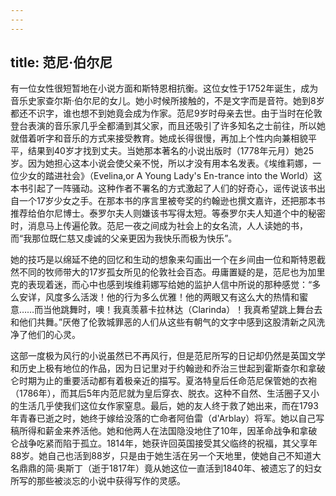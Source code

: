 ```yaml
---
---
---
```

title: 范尼·伯尔尼
---




有一位女性很短暂地在小说方面和斯特恩相抗衡。这位女性于1752年诞生，成为音乐史家查尔斯·伯尔尼的女儿。她小时候所接触的，不是文字而是音符。她到8岁都还不识字，谁也想不到她竟会成为作家。范尼9岁时母亲去世。由于当时在伦敦登台表演的音乐家几乎全都涌到其父家，而且还吸引了许多知名之士前往，所以她就借着听字和音乐的方式来接受教育。她成长得很慢，再加上个性内向兼相貌平平，结果到40岁才找到丈夫。当她那本著名的小说出版时（1778年元月）她25岁。因为她担心这本小说会使父亲不悦，所以才没有用本名发表。《埃维莉娜，一位少女的踏进社会》（Evelina,or A Young Lady's En-trance into the World）这本书引起了一阵骚动。这种作者不署名的方式激起了人们的好奇心，谣传说该书出自一个17岁少女之手。在那本书的序言里被夸奖的约翰逊也撰文嘉许，还把那本书推荐给伯尔尼博士。泰罗尔夫人则嫌该书写得太短。等泰罗尔夫人知道个中的秘密时，消息马上传遍伦敦。范尼一夜之间成为社会上的女名流，人人读她的书，而“我那位既仁慈又虔诚的父亲更因为我快乐而极为快乐”。

她的技巧是以绵延不绝的回忆和生动的想象来勾画出一个在乡间由一位和斯特恩截然不同的牧师带大的17岁孤女所见的伦敦社会百态。毋庸置疑的是，范尼也为加里克的表现着迷，而心中也感到埃维莉娜写给她的监护人信中所说的那种感觉：“多么安详，风度多么活泼！他的行为多么优雅！他的两眼又有这么大的热情和蜜意……而当他跳舞时，噢！我真羡慕卡拉林达（Clarinda）！我真希望跳上舞台去和他们共舞。”厌倦了伦敦城罪恶的人们从这些有朝气的文字中感到这股清新之风洗净了他们的心灵。

这部一度极为风行的小说虽然已不再风行，但是范尼所写的日记却仍然是英国文学和历史上极有地位的作品，因为日记里对于约翰逊和乔治三世起到霍斯查尔和拿破仑时期为止的重要活动都有着极亲近的描写。夏洛特皇后任命范尼保管她的衣袍（1786年），而其后5年内范尼就为皇后穿衣、脱衣。这种不自然、生活圈子又小的生活几乎使我们这位女作家窒息。最后，她的友人终于救了她出来，而在1793年青春已逝之时，她终于嫁给没落的亡命者阿伯雷（d'Arblay）将军。她以自己写稿所得和薪金来养活他。她和他两人在法国隐没地住了10年，因革命战争和拿破仑战争吃紧而陷于孤立。1814年，她获许回英国接受其父临终的祝福，其父享年88岁。她自己也活到88岁，只是由于她生活在另一个天地里，使她自己不知道大名鼎鼎的简·奥斯丁（逝于1817年）竟从她这位一直活到1840年、被遗忘了的妇女所写的那些被淡忘的小说中获得写作的灵感。